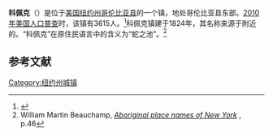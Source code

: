 {{Infobox settlement
|official_name            = 科佩克
|settlement_type          = 镇
|nickname                 =
|motto                    =

<!-- Images -->
|image_skyline            = Copake Sunset.jpg
|imagesize                =
|image_caption            = 科佩克湖的日落
|image_flag               =
|image_seal               =

<!-- Maps -->
|pushpin_map            =
|pushpin_label_position = <!-- the position of the pushpin label: left, right, top, bottom, none -->
|pushpin_map_caption    =
|pushpin_mapsize        =
|image_map                = Columbia County New York incorporated areas Copake highlighted.svg
|mapsize                  =
|map_caption              =
|image_map1               =
|mapsize1                 =
|map_caption1             =

<!-- Location -->
|coordinates_region       = US-NY
|subdivision_type         = [[国家|国家]]
|subdivision_name         = [[美国|美国]]
|subdivision_type1        = [[美国行政区划|州]]
|subdivision_name1        = [[纽约州|纽约州]]
|subdivision_type2        = [[纽约州行政区划|县]]
|subdivision_name2        = [[哥伦比亚县_(纽约州)|哥伦比亚县]]
|government_footnotes     =
|government_type          = 
|established_title        =
|established_date         =

<!-- Area -->
|unit_pref                = Imperial
|area_footnotes           =
|area_magnitude           =
|area_total_km2           = 108.9
|area_land_km2            = 105.6
|area_water_km2           = 3.3
|area_total_sq_mi         = 
|area_land_sq_mi          = 
|area_water_sq_mi         = 

<!-- Population -->
|population_as_of         = [[2010年美国人口普查|2010]]
|population_footnotes     =
|population_total         = 3615
|population_density_km2   = 34.2
|population_density_sq_mi =

<!-- General information -->
|timezone                 = [[美国东部时间|EST]]
|utc_offset               = -5
|timezone_DST             = EDT
|utc_offset_DST           = -4
|elevation_footnotes      =
|elevation_m              = 173
|elevation_ft             = 568
|latd = 42 |latm = 8 |lats = 2 |latNS = N
|longd = 73 |longm = 34 |longs = 6 |longEW = W

<!-- Area/postal codes & others -->
|postal_code_type         = [[美国邮政编码|邮政编码]]
|postal_code              = 12516, 12593
|area_code                = [[美国电话区号518|518]]
|website                  = {{URL|townofcopake.org}}
|footnotes                =
}}
'''科佩克'''（{{lang-en|Copake}}）是位于[[美国|美国]][[纽约州|纽约州]][[哥伦比亚县_(纽约州)|哥伦比亚县]]的一个镇，地处哥伦比亚县东部。[[2010年美国人口普查|2010年美国人口普查]]时，该镇有3615人。<ref name>{{cite web|url=http://factfinder2.census.gov|publisher=[[United_States_Census_Bureau|United States Census Bureau]]|title=American FactFinder|accessdate=2020-09-15|archive-date=2013-09-11|archive-url=https://web.archive.org/web/20130911234518/http://factfinder2.census.gov/|dead-url=no}}</ref>科佩克镇建于1824年，其名称来源于附近的{{le|科佩克湖|Copake Lake}}。“科佩克”在原住民语言中的含义为“蛇之池”。<ref>William Martin Beauchamp, [http://books.google.com ''Aboriginal place names of New York''] {{Wayback|url=http://books.google.com/ |date=20110222140054 }}, p.46</ref>

== 参考文献 ==
{{reflist}}

{{NY-stub}}
[[Category:纽约州城镇|Category:纽约州城镇]]